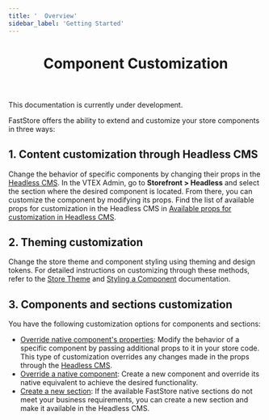 ```yaml
---
title: '  Overview'
sidebar_label: 'Getting Started'
---
```



<header>

# Component Customization

</header>

<Callout type="warning" emoji="⚠️">
This documentation is currently under development.
</Callout>

FastStore offers the ability to extend and customize your store components in three ways:

## 1. Content customization through Headless CMS

Change the behavior of specific components by changing their props in the [Headless CMS](/tbd). 
In the VTEX Admin, go to **Storefront > Headless** and select the section where the desired component is located. 
From there, you can customize the component by modifying its props. Find the list of available props for customization in the Headless CMS in [Available props for customization in Headless CMS]().

## 2. Theming customization
Change the store theme and component styling using theming and design tokens. For detailed instructions on customizing through these methods, refer to the [Store Theme]() and [Styling a Component]() documentation.

## 3. Components and sections customization

You have the following customization options for components and sections:
- [Override native component's properties](/docs/component-customization/adding-extra-properties-to-a-native-component): Modify the behavior of a specific component by passing additional props to it in your store code. This type of customization overrides any changes made in the props through the [Headless CMS](/tbd).
- [Override a native component](/docs/component-customization/overriding-a-native-component): Create a new component and override its native equivalent to achieve the desired functionality.
- [Create a new section](/docs/component-customization/creating-a-new-section): If the available FastStore native sections do not meet your business requirements, you can create a new section and make it available in the Headless CMS.

